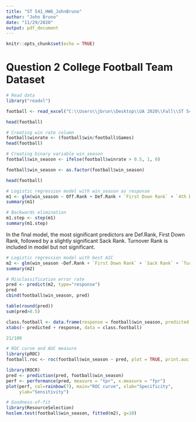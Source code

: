 ---
title: "ST 541_HW6_JohnBruno"
author: "John Bruno"
date: "11/29/2020"
output: pdf_document
---

```{r setup, include=FALSE}
knitr::opts_chunk$set(echo = TRUE)
```

# Question 2 College Football Team Dataset

```{r}
# Read data
library("readxl")

football <- read_excel("C:\\Users\\jbrun\\Desktop\\UA 2020\\Fall\\ST 541 (R)\\HW 5\\CFB2019_partial.xlsx")

head(football)
```

```{r}
# Creating win rate column
football$winrate <- (football$win/football$Games)
head(football)
```
```{r}
# Creating binary variable win_season
football$win_season <- ifelse(football$winrate > 0.5, 1, 0)
```

```{r}
football$win_season <- as.factor(football$win_season)
```


```{r}
head(football)
```


```{r}
# Logistic regression model with win_season as response
m1 <- glm(win_season ~ Off.Rank + Def.Rank + `First Down Rank` + `4th Down Rank` + `Penalty Rank` + `Sack Rank` + `Turnover Rank` + `Rushing Def Rank` + `Rushing Off Rank`, family=binomial(link=logit), data=football)
summary(m1)
```

```{r}
# Backwards elimination
m1.step <- step(m1)
summary(m1.step)
```
In the final model, the most significant predictors are Def.Rank, First Down Rank, followed by a slightly significant Sack Rank. Turnover Rank is included in model but not significant.

```{r}
# Logistic regression model with best AIC
m2 <- glm(win_season ~Def.Rank + `First Down Rank` + `Sack Rank` + `Turnover Rank`, family=binomial(link=logit), data=football)
summary(m2)
```


```{r}
# Misclassification error rate
pred <- predict(m2, type="response")
pred
cbind(football$win_season, pred)

table(round(pred))
sum(pred>0.5)
```
```{r}
class.football <- data.frame(response = football$win_season, predicted = round(pred,0))
xtabs(~ predicted + response, data = class.football)
```

```{r}
21/109
```

```{r}
# ROC curve and AUC measure
library(pROC)
football.roc <- roc(football$win_season ~ pred, plot = TRUE, print.auc = TRUE)
```
```{r}
library(ROCR)    
pred <- prediction(pred, football$win_season)    
perf <- performance(pred, measure = "tpr", x.measure = "fpr")     
plot(perf, col=rainbow(7), main="ROC curve", xlab="Specificity", 
     ylab="Sensitivity")   
```
```{r}
# Goodness-of-fit
library(ResourceSelection)
hoslem.test(football$win_season, fitted(m2), g=10)
```





